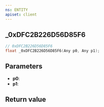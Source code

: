 ```yaml
---
ns: ENTITY
apiset: client
---
```

## _0xDFC2B226D56D85F6

```c
// 0xDFC2B226D56D85F6
float _0xDFC2B226D56D85F6(Any p0, Any p1);
```


## Parameters
* **p0**:
* **p1**:

## Return value